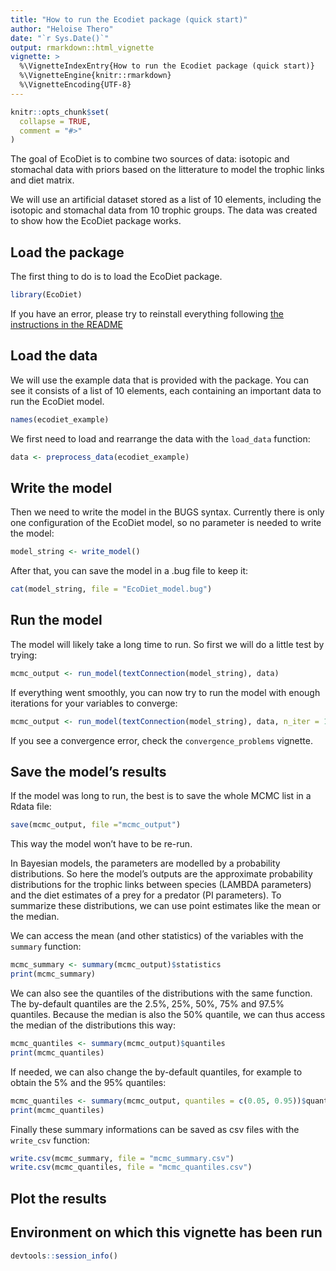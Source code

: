 ```yaml
---
title: "How to run the Ecodiet package (quick start)"
author: "Heloise Thero"
date: "`r Sys.Date()`"
output: rmarkdown::html_vignette
vignette: >
  %\VignetteIndexEntry{How to run the Ecodiet package (quick start)}
  %\VignetteEngine{knitr::rmarkdown}
  %\VignetteEncoding{UTF-8}
---
```


```r
knitr::opts_chunk$set(
  collapse = TRUE,
  comment = "#>"
)
```

The goal of EcoDiet is to combine two sources of data: isotopic and stomachal data with priors based on the litterature to model the trophic links and diet matrix.

We will use an artificial dataset stored as a list of 10 elements, including the isotopic and stomachal data from 10 trophic groups. The data was created to show how the EcoDiet package works. 

## Load the package

The first thing to do is to load the EcoDiet package.

```r
library(EcoDiet)
```

If you have an error, please try to reinstall everything following [the instructions in the README](https://github.com/heloisethero/EcoDiet/blob/master/README.md)

## Load the data

We will use the example data that is provided with the package. You can see it consists of a list of 10 elements, each containing an important data to run the EcoDiet model.

```r
names(ecodiet_example)
```

We first need to load and rearrange the data with the `load_data` function:

```r
data <- preprocess_data(ecodiet_example)
```

## Write the model

Then we need to write the model in the BUGS syntax. Currently there is only one configuration of the EcoDiet model, so no parameter is needed to write the model:

```r
model_string <- write_model()
```

After that, you can save the model in a .bug file to keep it:

```r
cat(model_string, file = "EcoDiet_model.bug")
```

## Run the model

The model will likely take a long time to run. So first we will do a little test by trying:
```r
mcmc_output <- run_model(textConnection(model_string), data)
```

If everything went smoothly, you can now try to run the model with enough iterations for your variables to converge:
```r
mcmc_output <- run_model(textConnection(model_string), data, n_iter = 1e+06)
```

If you see a convergence error, check the `convergence_problems` vignette.

## Save the model's results

If the model was long to run, the best is to save the whole MCMC list in a Rdata file:
```r
save(mcmc_output, file ="mcmc_output")
```
This way the model won't have to be re-run.

In Bayesian models, the parameters are modelled by a probability distributions. So here the model's outputs are the approximate probability distributions for the trophic links between species (LAMBDA parameters) and the diet estimates of a prey for a predator (PI parameters). To summarize these distributions, we can use point estimates like the mean or the median.

We can access the mean (and other statistics) of the variables with the `summary` function:

```r
mcmc_summary <- summary(mcmc_output)$statistics
print(mcmc_summary)
```

We can also see the quantiles of the distributions with the same function. The by-default quantiles are the 2.5%, 25%, 50%, 75% and 97.5% quantiles. Because the median is also the 50% quantile, we can thus access the median of the distributions this way:

```r
mcmc_quantiles <- summary(mcmc_output)$quantiles
print(mcmc_quantiles)
```

If needed, we can also change the by-default quantiles, for example to obtain the 5% and the 95% quantiles:

```r
mcmc_quantiles <- summary(mcmc_output, quantiles = c(0.05, 0.95))$quantiles
print(mcmc_quantiles)
```

Finally these summary informations can be saved as csv files with the `write_csv` function:

```r
write.csv(mcmc_summary, file = "mcmc_summary.csv")
write.csv(mcmc_quantiles, file = "mcmc_quantiles.csv")
```

## Plot the results

## Environment on which this vignette has been run

```r
devtools::session_info()
```

